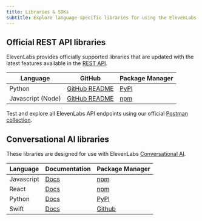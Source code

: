 ```yaml
---
title: Libraries & SDKs
subtitle: Explore language-specific libraries for using the ElevenLabs API.
---
```


## Official REST API libraries

ElevenLabs provides officially supported libraries that are updated with the latest features available in the [REST API](/docs/api-reference/introduction).

| Language          | GitHub                                                           | Package Manager                                 |
| ----------------- | ---------------------------------------------------------------- | ----------------------------------------------- |
| Python            | [GitHub README](https://github.com/elevenlabs/elevenlabs-python) | [PyPI](https://pypi.org/project/elevenlabs/)    |
| Javascript (Node) | [GitHub README](https://github.com/elevenlabs/elevenlabs-js)     | [npm](https://www.npmjs.com/package/elevenlabs) |

Test and explore all ElevenLabs API endpoints using our official [Postman collection](https://www.postman.com/elevenlabs/elevenlabs/collection/7i9rytu/elevenlabs-api-documentation?action=share&creator=39903018).

## Conversational AI libraries

These libraries are designed for use with ElevenLabs [Conversational AI](/docs/conversational-ai/overview).

| Language   | Documentation                                         | Package Manager                                         |
| ---------- | ----------------------------------------------------- | ------------------------------------------------------- |
| Javascript | [Docs](/docs/conversational-ai/libraries/java-script) | [npm](https://www.npmjs.com/package/@elevenlabs/client) |
| React      | [Docs](/docs/conversational-ai/libraries/react)       | [npm](https://www.npmjs.com/package/@elevenlabs/react)  |
| Python     | [Docs](/docs/conversational-ai/libraries/python)      | [PyPI](https://pypi.org/project/elevenlabs/)            |
| Swift      | [Docs](/docs/conversational-ai/libraries/swift)       | [Github](https://github.com/elevenlabs/ElevenLabsSwift) |

